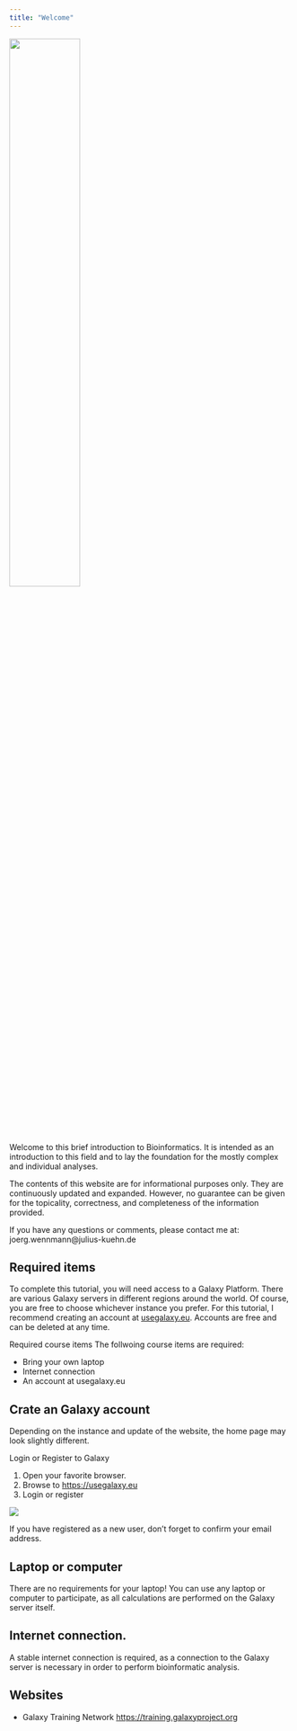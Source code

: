 ```yaml
---
title: "Welcome"
---
```

![](png/bio_wordcloud.png){width="50%" fig-align="center"}

Welcome to this brief introduction to Bioinformatics. It is intended as an introduction to this field and to lay the foundation for the mostly complex and individual analyses.

The contents of this website are for informational purposes only. They are continuously updated and expanded. However, no guarantee can be given for the topicality, correctness, and completeness of the information provided.

If you have any questions or comments, please contact me at: joerg.wennmann\@julius-kuehn.de

## Required items

To complete this tutorial, you will need access to a Galaxy Platform. There are various Galaxy servers in different regions around the world. Of course, you are free to choose whichever instance you prefer. For this tutorial, I recommend creating an account at [usegalaxy.eu](https://usegalaxy.eu). Accounts are free and can be deleted at any time.

::: comment
<comment-title>Required course items</comment-title> 
The follwoing course items are required: 

- Bring your own laptop 
- Internet connection 
- An account at usegalaxy.eu

:::

## Crate an Galaxy account

Depending on the instance and update of the website, the home page may look slightly different.

::: hands_on
<hands-on-title>Login or Register to Galaxy</hands-on-title>

1.  Open your favorite browser.
2.  Browse to <https://usegalaxy.eu>
3.  Login or register

![](png/galaxy_login_register.png)

If you have registered as a new user, don't forget to confirm your email address.

:::

## Laptop or computer

There are no requirements for your laptop! You can use any laptop or computer to participate, as all calculations are performed on the Galaxy server itself.

## Internet connection.

A stable internet connection is required, as a connection to the Galaxy server is necessary in order to perform bioinformatic analysis. 

## Websites

- Galaxy Training Network [https://training.galaxyproject.org](https://training.galaxyproject.org)

